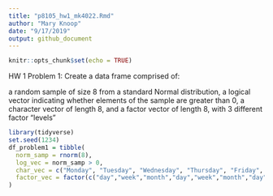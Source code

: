 ```yaml
---
title: "p8105_hw1_mk4022.Rmd"
author: "Mary Knoop"
date: "9/17/2019"
output: github_document
---
```


```r
knitr::opts_chunk$set(echo = TRUE)
```

HW 1 Problem 1:
Create a data frame comprised of:

a random sample of size 8 from a standard Normal distribution,
a logical vector indicating whether elements of the sample are greater than 0,
a character vector of length 8, and
a factor vector of length 8, with 3 different factor “levels”
```r
library(tidyverse)
set.seed(1234)
df_problem1 = tibble(
  norm_samp = rnorm(8),
  log_vec = norm_samp > 0,
  char_vec = c("Monday", "Tuesday", "Wednesday", "Thursday", "Friday", "January", "February", "March"),
  factor_vec = factor(c("day","week","month","day","week","month","day","week"))
)
```






